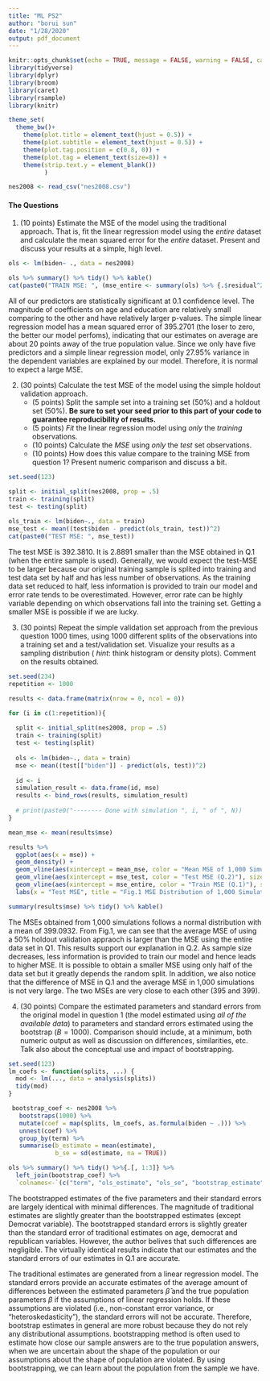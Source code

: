 ```yaml
---
title: "ML PS2"
author: "borui sun"
date: "1/28/2020"
output: pdf_document
---
```


```r
knitr::opts_chunk$set(echo = TRUE, message = FALSE, warning = FALSE, cache = TRUE)
library(tidyverse)
library(dplyr)
library(broom)
library(caret)
library(rsample)
library(knitr)

theme_set(
  theme_bw()+
    theme(plot.title = element_text(hjust = 0.5)) +
    theme(plot.subtitle = element_text(hjust = 0.5)) +
    theme(plot.tag.position = c(0.8, 0)) +
    theme(plot.tag = element_text(size=8)) +
    theme(strip.text.y = element_blank())
          )

nes2008 <- read_csv("nes2008.csv")
```


#### The Questions

1. (10 points) Estimate the MSE of the model using the traditional approach. That is, fit the linear regression model using the _entire_ dataset and calculate the mean squared error for the _entire_ dataset. Present and discuss your results at a simple, high level.

```r
ols <- lm(biden~ ., data = nes2008)

ols %>% summary() %>% tidy() %>% kable()
cat(paste0("TRAIN MSE: ", (mse_entire <- summary(ols) %>% {.$residual^2} %>% mean())))
```

All of our predictors are statistically significant at 0.1 confidence level. The magnitude of coefficients on age and education are relatively small comparing to the other and have relatively larger p-values. The simple linear regression model has a mean squared error of 395.2701 (the loser to zero, the better our model perfoms), indicating that our estimates on average are about 20 points away of the true population value. Since we only have five predictors and a simple linear regression model, only 27.95% variance in the dependent variables are explained by our model. Therefore, it is normal to expect a large MSE. 

2. (30 points) Calculate the test MSE of the model using the simple holdout validation approach.
    * (5 points) Split the sample set into a training set (50%) and a holdout set (50%). **Be sure to set your seed prior to this part of your code to guarantee reproducibility of results.**
    * (5 points) _Fit_ the linear regression model using _only_ the _training_ observations.
    * (10 points) Calculate the _MSE_ using _only_ the _test_ set observations.
    * (10 points) How does this value compare to the training MSE from question 1? Present numeric comparison and discuss a bit.
    
```r
set.seed(123)

split <- initial_split(nes2008, prop = .5)
train <- training(split)
test <- testing(split)
    
ols_train <- lm(biden~., data = train)
mse_test <- mean((test$biden - predict(ols_train, test))^2)
cat(paste0("TEST MSE: ", mse_test))

```

The test MSE is 392.3810. It is 2.8891 smaller than the MSE obtained in Q.1 (when the entire sample is used). Generally, we would expect the test-MSE to be larger because our original training sample is splited into training and test data set by half and has less number of observations. As the training data set reduced to half, less information is provided to train our model and error rate tends to be overestimated. However, error rate can be highly variable depending on which observations fall into the training set. Getting a smaller MSE is possible if we are lucky. 

3. (30 points) Repeat the simple validation set approach from the previous question 1000 times, using 1000 different splits of the observations into a training set and a test/validation set. Visualize your results as a sampling distribution ( *_hint_*: think histogram or density plots). Comment on the results obtained.

```r
set.seed(234)
repetition <- 1000

results <- data.frame(matrix(nrow = 0, ncol = 0))

for (i in c(1:repetition)){
  
  split <- initial_split(nes2008, prop = .5)
  train <- training(split)
  test <- testing(split)
  
  ols <- lm(biden~., data = train)
  mse <- mean((test[["biden"]] - predict(ols, test))^2)
  
  id <- i
  simulation_result <- data.frame(id, mse)
  results <- bind_rows(results, simulation_result)
  
  # print(paste0("-------- Done with simulation ", i, " of ", N))
}

mean_mse <- mean(results$mse)

results %>%
  ggplot(aes(x = mse)) +
  geom_density() +
  geom_vline(aes(xintercept = mean_mse, color = "Mean MSE of 1,000 Simulations"), size = 1) +
  geom_vline(aes(xintercept = mse_test, color = "Test MSE (Q.2)"), size = 1) +
  geom_vline(aes(xintercept = mse_entire, color = "Train MSE (Q.1)"), size = 1) +
  labs(x = "Test MSE", title = "Fig.1 MSE Distribution of 1,000 Simulations")
```
```r
summary(results$mse) %>% tidy() %>% kable()
```

The MSEs obtained from 1,000 simulations follows a normal distribution with a mean of 399.0932. From Fig.1, we can see that the average MSE of using a 50% holdout validation appraoch is larger than the MSE using the entire data set in Q1. This results support our explanation in Q.2. As sample size decreases, less information is provided to train our model and hence leads to higher MSE. It is possible to obtain a smaller MSE using only half of the data set but it greatly depends the random split. In addition, we also notice that the difference of MSE in Q.1 and the average MSE in 1,000 simulations is not very large. The two MSEs are very close to each other (395 and 399). 

4. (30 points) Compare the estimated parameters and standard errors from the original model in question 1 (the model estimated using _all of the available data_) to parameters and standard errors estimated using the bootstrap ($B = 1000$). Comparison should include, at a minimum, both numeric output as well as discussion on differences, similarities, etc. Talk also about the conceptual use and impact of bootstrapping.


```r
set.seed(123)
lm_coefs <- function(splits, ...) {
  mod <- lm(..., data = analysis(splits))
  tidy(mod)
}

 bootstrap_coef <- nes2008 %>%
   bootstraps(1000) %>%
   mutate(coef = map(splits, lm_coefs, as.formula(biden ~ .))) %>%
   unnest(coef) %>%
   group_by(term) %>%
   summarise(b_estimate = mean(estimate),
             b_se = sd(estimate, na = TRUE))

ols %>% summary() %>% tidy() %>%{.[, 1:3]} %>%
  left_join(bootstrap_coef) %>%
  `colnames<-`(c("term", "ols_estimate", "ols_se", "bootstrap_estimate", "bootstrap_se")) %>% kable()
```

The bootstrapped estimates of the five parameters and their standard errors are largely identical with minimal differences. The magnitude of traditional estimates are slightly greater than the bootstrapped estimates (except Democrat variable). The bootstrapped standard errors is slightly greater than the standard error of traditional estimates on age, democrat and republican variables. However, the author belives that such differences are negligible. The virtually identical results indicate that our estimates and the standard errors of our estimates in Q.1 are accurate. 

The traditional estimates are generated from a linear regression model. The standard errors provide an accurate estimates of the average amount of differences between the estimated parameters $\hat{\beta}$ and the true population parameters $\beta$ if the assumptions of linear regression holds. If these assumptions are violated (i.e., non-constant error variance, or "heteroskedasticity"), the standard errors will not be accurate. Therefore, bootstrap estimates in general are more robust because they do not rely any distributional assumptions. bootstrapping method is often used to estimate how close our sample answers are to the true population answers, when we are uncertain about the shape of the population or our assumptions about the shape of population are violated. By using bootstrapping, we can learn about the population from the sample we have.